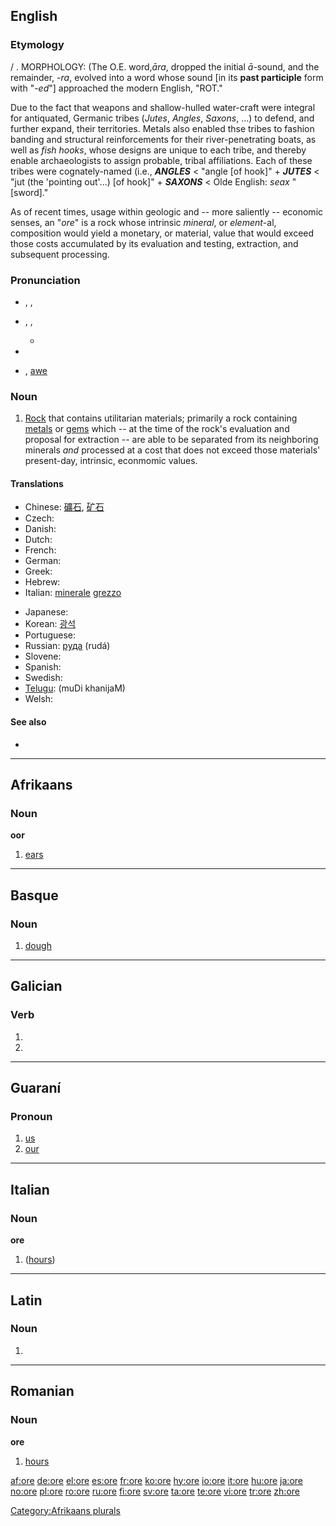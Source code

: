 {{wikipedia}}
{{also|oré|orë|öre|øre}}
==English==

===Etymology===
{{etyl|ang}} {{term|ar|ār|lang=ang}} / {{term|ar|āra|lang=ang|unwrought metal}}. MORPHOLOGY: (The O.E. word,''āra'', dropped the initial ''ā''-sound, and the remainder, ''-ra'', evolved into a word whose sound [in its '''past participle''' form with "-''ed''"] approached the modern English, "ROT."

Due to the fact that weapons and shallow-hulled water-craft were integral for antiquated, Germanic tribes (''Jutes'', ''Angles'', ''Saxons'', ...) to defend, and further expand, their territories. Metals also enabled thse tribes to fashion banding and structural reinforcements for their river-penetrating boats, as well as ''fish hooks'', whose designs are unique to each tribe, and thereby enable archaeologists to assign probable, tribal affiliations. Each of these tribes were cognately-named (i.e., '''''ANGLES''''' < "angle [of hook]" + '''''JUTES''''' < "jut (the 'pointing out'...) [of hook]" + '''''SAXONS''''' < Olde English: ''seax'' "[sword]."

As of recent times, usage within geologic and -- more saliently -- economic senses, an "''ore''" is a rock whose intrinsic ''mineral'', or ''element''-al, composition would yield a monetary, or material, value that would exceed those costs accumulated by its evaluation and testing, extraction, and subsequent processing.

===Pronunciation===
* {{a|RP}} {{enPR|ô}}, {{IPA|/ɔː/}}, {{SAMPA|/O:/}}
* {{a|US}} {{enPR|ôr}}, {{IPA|/oʊr/|/ɔːr/}}, {{SAMPA|/O:r/}}
** {{rhymes|ɔː(r)}}
* {{audio|en-us-ore.ogg|Audio (US)}}
* {{homophones|oar|or|o'er|aw}} {{i|in [[non-rhotic]] accents}}, [[awe]] {{i|in [[non-rhotic]] accents}}

===Noun===
{{en-noun|s|-}}

# [[rock|Rock]] that contains utilitarian materials; primarily a rock containing [[metal]]s or [[gem]]s which -- at the time of the rock's evaluation and proposal for extraction -- are able to be separated from its neighboring minerals ''and'' processed at a cost that does not exceed those materials' present-day, intrinsic, econmomic values.

====Translations====
{{trans-top|rock that contains materials that can be economically extracted and processed}}
* Chinese: [[礦石]], [[矿石]]
* Czech: {{t-|cs|ruda|f}}
* Danish: {{t-|da|malm|c}}
* Dutch: {{t+|nl|erts|n}}
* French: {{t+|fr|minerai|m}}
* German: {{t+|de|Erz|n}}
* Greek: {{t+|el|μετάλλευμα|n|sc=Grek}}
* Hebrew: {{t-|he|עפרה|f|alt=עַפְרָה|sc=Hebr}}
* Italian: [[minerale]] [[grezzo]] {{m}}
{{trans-mid}}
* Japanese: {{t+|ja|鉱石|sc=Jpan}}
* Korean: [[광석]]
* Portuguese: {{t+|pt|minério|m}}
* Russian: [[руда]] {{f}} (rudá)
* Slovene: {{t+|sl|ruda|f}}
* Spanish: {{t+|es|mineral|m}}
* Swedish: {{t+|sv|malm|c}}
* [[Telugu]]: {{t|te|ముడి ఖనిజం|sc=Telu}} (muDi khanijaM)
* Welsh: {{t-|cy|mwyn|m|xs=Welsh}}
{{trans-bottom}}

====See also====
* {{pedialite}}

----

==Afrikaans==
{{af-noun|[[oor]]|ore}}

===Noun===
'''oor'''

# [[ears]]

[[Category:Afrikaans plurals]]

----

==Basque==

===Noun===
{{infl|eu|noun}}

# [[dough]]

----

==Galician==

===Verb===
{{gl-verb-form}}

# {{conjugation of|[[orar#Galician|orar]]||1|s|pres|sub}}
# {{conjugation of|[[orar#Galician|orar]]||3|s|pres|sub}}

----

==Guaraní==

===Pronoun===
{{infl|gn|pronoun}}

# [[us]]
# [[our]]

----

==Italian==

===Noun===
'''ore'''

# {{plural of|[[ora]]|lang=Italian}} ([[hours]])

----

==Latin==

===Noun===
{{infl|la|noun form|head=ōre|n}}

# {{inflection of|os|ōs|abl|s|lang=la}}

----

==Romanian==

===Noun===
'''ore''' {{f|p}}

# {{plural of|oră|lang=Romanian}} [[hours]]

[[af:ore]]
[[de:ore]]
[[el:ore]]
[[es:ore]]
[[fr:ore]]
[[ko:ore]]
[[hy:ore]]
[[io:ore]]
[[it:ore]]
[[hu:ore]]
[[ja:ore]]
[[no:ore]]
[[pl:ore]]
[[ro:ore]]
[[ru:ore]]
[[fi:ore]]
[[sv:ore]]
[[ta:ore]]
[[te:ore]]
[[vi:ore]]
[[tr:ore]]
[[zh:ore]]